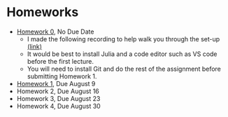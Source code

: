 # Homeworks


- [Homework 0](https://kevinghunt.github.io/ComputationCamp/homeworks/homework0.html), No Due Date
    - I made the following recording to help walk you through the set-up [(link)](https://uwmadison.zoom.us/rec/share/SbHWe_IMXFEaNy6ujwbKphJ2r3TgOvHtJqpkHT17NZDpX7cXcMdZhQtfmoC-WGNI.iN1B20YE_uH-QuFT?startTime=1690209565000)
    - It would be best to install Julia and a code editor such as VS code before the first lecture. 
    - You will need to install Git and do the rest of the assignment before submitting Homework 1.
- [Homework 1](https://kevinghunt.github.io/ComputationCamp/homeworks/homework1.html), Due August 9
- Homework 2, Due August 16
- Homework 3, Due August 23
- Homework 4, Due August 30